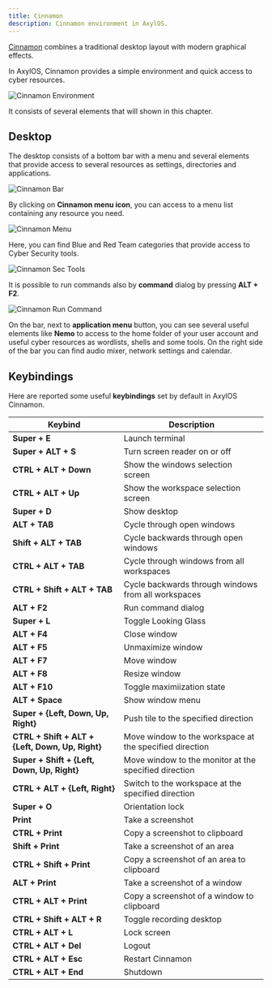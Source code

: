 ```yaml
---
title: Cinnamon
description: Cinnamon environment in AxylOS.
---
```


[Cinnamon](https://wiki.archlinux.org/title/cinnamon) combines a traditional desktop layout with modern graphical effects.

In AxylOS, Cinnamon provides a simple environment and quick access to cyber resources.

![Cinnamon Environment](@assets/images/cinnamon-desktop.png)

It consists of several elements that will shown in this chapter.

## Desktop

The desktop consists of a bottom bar with a menu and several elements that provide access to several resources as settings, directories and applications.

![Cinnamon Bar](@assets/images/cinnamon-bar.png)

By clicking on **Cinnamon menu icon**, you can access to a menu list containing any resource you need.

![Cinnamon Menu](@assets/images/cinnamon-menu.png)

Here, you can find Blue and Red Team categories that provide access to Cyber Security tools.

![Cinnamon Sec Tools](@assets/images/cinnamon-secmenu.png)

It is possible to run commands also by **command** dialog by pressing **ALT + F2**.

![Cinnamon Run Command](@assets/images/cinnamon-cmd.png)

On the bar, next to **application menu** button, you can see several useful elements like **Nemo** to access to the home folder of your user account and useful cyber resources as wordlists, shells and some tools. On the right side of the bar you can find audio mixer, network settings and calendar.

## Keybindings

Here are reported some useful **keybindings** set by default in AxylOS Cinnamon.

| Keybind | Description |
| ------- | ----------- |
| **Super + E** | Launch terminal |
| **Super + ALT + S** | Turn screen reader on or off |
| **CTRL + ALT + Down** | Show the windows selection screen |
| **CTRL + ALT + Up** | Show the workspace selection screen |
| **Super + D** | Show desktop |
| **ALT + TAB** | Cycle through open windows |
| **Shift + ALT + TAB** | Cycle backwards through open windows |
| **CTRL + ALT + TAB** | Cycle through windows from all workspaces |
| **CTRL + Shift + ALT + TAB** | Cycle backwards through windows from all workspaces |
| **ALT + F2** | Run command dialog |
| **Super + L** | Toggle Looking Glass |
| **ALT + F4** | Close window |
| **ALT + F5** | Unmaximize window |
| **ALT + F7** | Move window |
| **ALT + F8** | Resize window |
| **ALT + F10** | Toggle maximiization state |
| **ALT + Space** | Show window menu |
| **Super + \{Left, Down, Up, Right\}** | Push tile to the specified direction |
| **CTRL + Shift + ALT + \{Left, Down, Up, Right\}** | Move window to the workspace at the specified direction |
| **Super + Shift + \{Left, Down, Up, Right\}** | Move window to the monitor at the specified direction |
| **CTRL + ALT + \{Left, Right\}** | Switch to the workspace at the specified direction |
| **Super + O** | Orientation lock |
| **Print** | Take a screenshot |
| **CTRL + Print** | Copy a screenshot to clipboard |
| **Shift + Print** | Take a screenshot of an area |
| **CTRL + Shift + Print** | Copy a screenshot of an area to clipboard |
| **ALT + Print** | Take a screenshot of a window |
| **CTRL + ALT + Print** | Copy a screenshot of a window to clipboard |
| **CTRL + Shift + ALT + R** | Toggle recording desktop |
| **CTRL + ALT + L** | Lock screen |
| **CTRL + ALT + Del** | Logout |
| **CTRL + ALT + Esc** | Restart Cinnamon |
| **CTRL + ALT + End** | Shutdown |

<ImageComponent />
